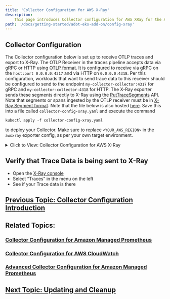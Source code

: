 ```yaml
---
title: 'Collector Configuration for AWS X-Ray'
description:
    This page introduces Collector configuration for AWS XRay for the ADOT Collector.
path: '/docs/getting-started/adot-eks-add-on/config-xray'
---
```


## Collector Configuration

The Collector configuration below is set up to receive OTLP traces and export to X-Ray.  The OTLP Receiver in the traces pipeline accepts data via gRPC or HTTP using [OTLP format](https://github.com/open-telemetry/opentelemetry-specification/blob/main/specification/protocol/otlp.md). It is configured to receive via gRPC on the `host:port 0.0.0.0:4317` and via HTTP on `0.0.0.0:4318`. Per this configuration, workloads that want to send trace data to this receiver should be configured to send to the endpoint `my-collector-collector:4317` for gRPC and `my-collector-collector:4318` for HTTP.  The X-Ray exporter sends these segments directly to X-Ray using the [PutTraceSegments](https://docs.aws.amazon.com/xray/latest/api/API_PutTraceSegments.html) API. Note that segments or spans ingested by the OTLP receiver must be in [X-Ray Segment format](https://docs.aws.amazon.com/xray/latest/devguide/xray-api-segmentdocuments.html). Note that the file below is also hosted [here](PLACEHOLDER). Save this into a file called `collector-config-xray.yaml` and execute the command
```console
kubectl apply -f collector-config-xray.yaml
```
to deploy your Collector.  Make sure to replace `<YOUR_AWS_REGION>` in the `awsxray` exporter config, as per your own target environment.

<details>
  <summary>
    Click to View: Collector Configuration for AWS X-Ray
  </summary>

```yaml
apiVersion: opentelemetry.io/v1alpha1
kind: OpenTelemetryCollector
metadata:
  name: my-collector
spec:
  mode: deployment 
  serviceAccount: adot-collector 
  config: |
    receivers:
      otlp:
        protocols:
          grpc:
            endpoint: 0.0.0.0:4317
          http:
            endpoint: 0.0.0.0:4318
    processors:

    exporters:
      awsxray:
        region: <YOUR_AWS_REGION>

    service:
      pipelines:
        traces:
          receivers: [otlp]
          processors: []
          exporters: [awsxray]
```

</details>

## Verify that Trace Data is being sent to X-Ray

* Open the [X-Ray console](https://console.aws.amazon.com/xray/home)
* Select “Traces” in the menu on the left
* See if your Trace data is there

## [Previous Topic: Collector Configuration Introduction](/docs/getting-started/adot-eks-add-on/config-intro)

## Related Topics:

### [Collector Configuration for Amazon Managed Prometheus](/docs/getting-started/adot-eks-add-on/config-amp)

### [Collector Configuration for AWS CloudWatch](/docs/getting-started/adot-eks-add-on/config-cloudwatch)

### [Advanced Collector Configuration for Amazon Managed Prometheus](/docs/getting-started/adot-eks-add-on/config-advanced)

## [Next Topic: Updating and Cleanup](/docs/getting-started/adot-eks-add-on/update-and-cleanup)
